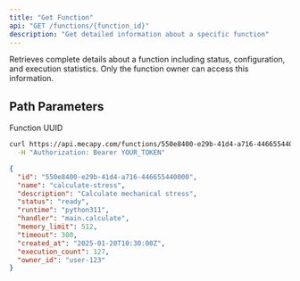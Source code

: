 ```yaml
---
title: "Get Function"
api: "GET /functions/{function_id}"
description: "Get detailed information about a specific function"
---
```


Retrieves complete details about a function including status, configuration, and execution statistics. Only the function owner can access this information.

## Path Parameters

<ParamField path="function_id" type="string" required>
  Function UUID
</ParamField>

<RequestExample>

```bash cURL
curl https://api.mecapy.com/functions/550e8400-e29b-41d4-a716-446655440000 \
  -H "Authorization: Bearer YOUR_TOKEN"
```

</RequestExample>

<ResponseExample>

```json Success
{
  "id": "550e8400-e29b-41d4-a716-446655440000",
  "name": "calculate-stress",
  "description": "Calculate mechanical stress",
  "status": "ready",
  "runtime": "python311",
  "handler": "main.calculate",
  "memory_limit": 512,
  "timeout": 300,
  "created_at": "2025-01-20T10:30:00Z",
  "execution_count": 127,
  "owner_id": "user-123"
}
```

</ResponseExample>
